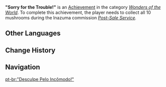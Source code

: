 {{Achievement Infobox
|title        = 
|id           = 84535
|order id     = 4059
|category     = Wonders of the World
|description  = Receive the complaint that [[Konda Densuke]] lodges in "[[Post-Sale Service]]".
|requirements = Collect all 10 mushrooms during ''[[Post-Sale Service]].''
|primogems    = 5
|tracking     = 
|hidden       = 1
|type         = Commission
}}
'''"Sorry for the Trouble!"''' is an [[Achievement]] in the category ''[[Wonders of the World]]''. To complete this achievement, the player needs to collect all 10 mushrooms during the Inazuma commission ''[[Post-Sale Service]].''
<!--
==Trivia==

==Video Guides==
{{EVT
|video1   = 
|caption1 = 
}}
-->
==Other Languages==
{{Other Languages
|en      = "Sorry for the Trouble!"
|zhs     = 「给您添蘑菇了！」
|zhs_rm  = "Gěi Nín Tiān Mógūle!"
|zht     = 「給您添蘑菇了！」
|zht_rm  = "Gěi Nín Tiān Mógūle!"
|zh_tl   = "Sorry for Adding to Your Mushrooms!"
|ja      = 「キノコをおかけします！」
|ja_rm   = "Kinoko wo Okakeshimasu!"
|ja_tl   = "(Sorry for) Adding to Your Mushrooms!"
|ko      = 「버섯을 끼쳐서 {{tt|죄송|罪悚}}!」
|ko_tl   = "Sorry for the Mushroom!"
|es      = “¡Perdón por los problemas!”
|es_tl   = "Sorry for the Problems!"
|fr      = Pardon pour le dérangement !
|fr_tl   = Sorry for the Inconvenience!
|ru      = «Простите за неудобства!»
|ru_tl   = "Sorry for Inconveniences!"
|th      = ใส่เห็ดเพิ่มให้แล้วนะ!
|th_rm   = Sai het phoem hai laeo na!
|th_tl   = 
|vi      = Thêm nấm rơm cho ngài rồi!
|vi_tl   = 
|de      = „Ein Pfifferling für deine Mühen!“
|de_tl   = "A Chanterelle for your Efforts!"
|id      = "Maaf Merepotkan!"
|id_tl   = "Sorry to Bother!"
|pt      = "Desculpe Pelo Incômodo!"
|pt_tl   = 
|tr      = “Kusura Bakma, Zahmet Verdim!”
|tr_tl   = 
|it      = Ci scusiamo per l’inconveniente!
|it_tl   = We Are Sorry for the Inconvenience!
}}

==Change History==
{{Change History|2.0}}
<!--
==References==
{{Reflist}}
-->
==Navigation==
{{Achievement Navbox|Wonders of the World|Commission}}

[[pt-br:"Desculpe Pelo Incômodo!"]]
